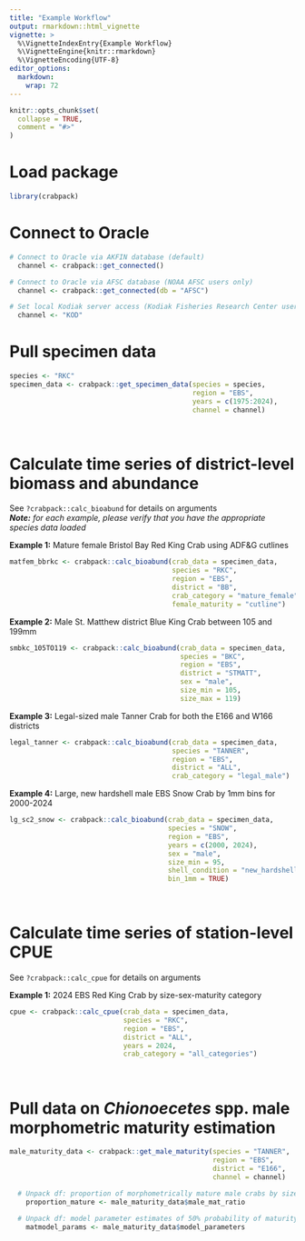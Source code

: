 ```yaml
---
title: "Example Workflow"
output: rmarkdown::html_vignette
vignette: >
  %\VignetteIndexEntry{Example Workflow}
  %\VignetteEngine{knitr::rmarkdown}
  %\VignetteEncoding{UTF-8}
editor_options: 
  markdown: 
    wrap: 72
---
```


```r
knitr::opts_chunk$set(
  collapse = TRUE,
  comment = "#>"
)
```

# Load package

```r
library(crabpack)
```

# Connect to Oracle

```r
# Connect to Oracle via AKFIN database (default)
  channel <- crabpack::get_connected()

# Connect to Oracle via AFSC database (NOAA AFSC users only)
  channel <- crabpack::get_connected(db = "AFSC")

# Set local Kodiak server access (Kodiak Fisheries Research Center users only)
  channel <- "KOD"
```

# Pull specimen data

```r
species <- "RKC"
specimen_data <- crabpack::get_specimen_data(species = species,
                                             region = "EBS",
                                             years = c(1975:2024),
                                             channel = channel)
```

<br>

# Calculate time series of district-level biomass and abundance

See `?crabpack::calc_bioabund` for details on arguments\
***Note:** for each example, please verify that you have the appropriate
species data loaded*

**Example 1:** Mature female Bristol Bay Red King Crab using ADF&G
cutlines

```r
matfem_bbrkc <- crabpack::calc_bioabund(crab_data = specimen_data,
                                        species = "RKC",
                                        region = "EBS",
                                        district = "BB",
                                        crab_category = "mature_female",
                                        female_maturity = "cutline")
```

**Example 2:** Male St. Matthew district Blue King Crab between 105 and
199mm

```r
smbkc_105TO119 <- crabpack::calc_bioabund(crab_data = specimen_data,
                                          species = "BKC",
                                          region = "EBS",
                                          district = "STMATT",
                                          sex = "male",
                                          size_min = 105,
                                          size_max = 119)
```

**Example 3:** Legal-sized male Tanner Crab for both the E166 and W166
districts

```r
legal_tanner <- crabpack::calc_bioabund(crab_data = specimen_data,
                                        species = "TANNER",
                                        region = "EBS",
                                        district = "ALL",
                                        crab_category = "legal_male")
```

**Example 4:** Large, new hardshell male EBS Snow Crab by 1mm bins for
2000-2024

```r
lg_sc2_snow <- crabpack::calc_bioabund(crab_data = specimen_data,
                                       species = "SNOW",
                                       region = "EBS",
                                       years = c(2000, 2024),
                                       sex = "male",
                                       size_min = 95,
                                       shell_condition = "new_hardshell",
                                       bin_1mm = TRUE)
```

<br>

# Calculate time series of station-level CPUE

See `?crabpack::calc_cpue` for details on arguments

**Example 1:** 2024 EBS Red King Crab by size-sex-maturity category

```r
cpue <- crabpack::calc_cpue(crab_data = specimen_data,
                            species = "RKC",
                            region = "EBS",
                            district = "ALL",
                            years = 2024,
                            crab_category = "all_categories")
```

<br>

# Pull data on *Chionoecetes* spp. male morphometric maturity estimation

```r
male_maturity_data <- crabpack::get_male_maturity(species = "TANNER",
                                                  region = "EBS",
                                                  district = "E166",
                                                  channel = channel)

  # Unpack df: proportion of morphometrically mature male crabs by size 
    proportion_mature <- male_maturity_data$male_mat_ratio
  
  # Unpack df: model parameter estimates of 50% probability of maturity at size
    matmodel_params <- male_maturity_data$model_parameters
```

<br>
